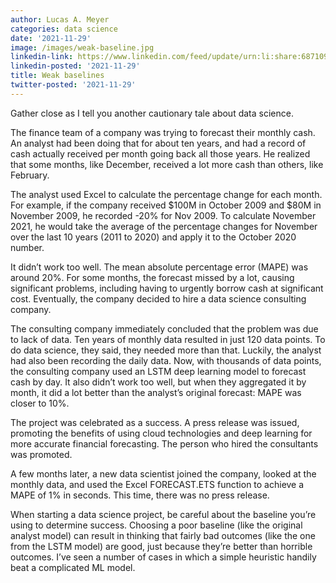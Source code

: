 ```yaml
---
author: Lucas A. Meyer
categories: data science
date: '2021-11-29'
image: /images/weak-baseline.jpg
linkedin-link: https://www.linkedin.com/feed/update/urn:li:share:6871097167612915712
linkedin-posted: '2021-11-29'
title: Weak baselines
twitter-posted: '2021-11-29'
---
```


Gather close as I tell you another cautionary tale about data science.

The finance team of a company was trying to forecast their monthly cash. An analyst had been doing that for about ten years, and had a record of cash actually received per month going back all those years. He realized that some months, like December, received a lot more cash than others, like February.

The analyst used Excel to calculate the percentage change for each month. For example, if the company received $100M in October 2009 and $80M in November 2009, he recorded -20% for Nov 2009. To calculate November 2021, he would take the average of the percentage changes for November over the last 10 years (2011 to 2020) and apply it to the October 2020 number.

It didn't work too well. The mean absolute percentage error (MAPE) was around 20%. For some months, the forecast missed by a lot, causing significant problems, including having to urgently borrow cash at significant cost. Eventually, the company decided to hire a data science consulting company.

The consulting company immediately concluded that the problem was due to lack of data. Ten years of monthly data resulted in just 120 data points. To do data science, they said, they needed more than that. Luckily, the analyst had also been recording the daily data. Now, with thousands of data points, the consulting company used an LSTM deep learning model to forecast cash by day. It also didn't work too well, but when they aggregated it by month, it did a lot better than the analyst's original forecast: MAPE was closer to 10%.

The project was celebrated as a success. A press release was issued, promoting the benefits of using cloud technologies and deep learning for more accurate financial forecasting. The person who hired the consultants was promoted.

A few months later, a new data scientist joined the company, looked at the monthly data, and used the Excel FORECAST.ETS function to achieve a MAPE of 1% in seconds. This time, there was no press release.

When starting a data science project, be careful about the baseline you're using to determine success. Choosing a poor baseline (like the original analyst model) can result in thinking that fairly bad outcomes (like the one from the LSTM model) are good, just because they're better than horrible outcomes. I've seen a number of cases in which a simple heuristic handily beat a complicated ML model.
